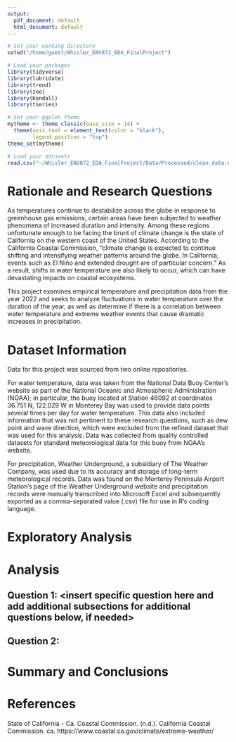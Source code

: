 ```yaml
---
output:
  pdf_document: default
  html_document: default
---
```

\newpage
\tableofcontents 
\newpage
\listoftables 
\newpage
\listoffigures 
\newpage

```r
# Set your working directory
setwd("/home/guest/Whisler_ENV872_EDA_FinalProject")

# Load your packages
library(tidyverse)
library(lubridate)
library(trend)
library(zoo)
library(Kendall)
library(tseries)

# Set your ggplot theme
mytheme <- theme_classic(base_size = 14) +
  theme(axis.text = element_text(color = "black"), 
        legend.position = "top")
theme_set(mytheme)

# Load your datasets
read.csv("~/Whisler_ENV872_EDA_FinalProject/Data/Processed/clean_data.csv")

```


# Rationale and Research Questions

As temperatures continue to destabilize across the globe in response to greenhouse gas emissions, certain areas have been 
subjected to weather phenomena of increased duration and intensity. Among these regions unfortunate enough to be facing the brunt of climate change is the state of California on the western coast of the United States. According to the California Coastal Commission, "climate change is expected to continue shifting and intensifying weather patterns around the globe. In California, events such as El Niño and extended drought are of particular concern." As a result, shifts in water temperature are also likely to occur, which can have devastating impacts on coastal ecosystems.

This project examines empirical temperature and precipitation data from the year 2022 and seeks to analyze fluctuations in water temperature over the duration of the year, as well as determine if there is a correlation between water temperature and extreme weather events that cause dramatic increases in precipitation.




\newpage

# Dataset Information

Data for this project was sourced from two online repositories. 

For water temperature, data was taken from the National Data Buoy Center's website as part of the National Oceanic and Atmospheric Administration (NOAA); in particular, the buoy located at Station 46092 at coordinates 36.751 N, 122.029 W in Monterey Bay was used to provide data points several times per day for water temperature. This data also included information that was not pertinent to these research questions, such as dew point and wave direction, which were excluded from the refined dataset that was used for this analysis. Data was collected from quality controlled datasets for standard meteorological data for this buoy from NOAA's website.

For precipitation, Weather Underground, a subsidiary of The Weather Company, was used due to its accuracy and storage of long-term meteorological records. Data was found on the Monterey Peninsula Airport Station's page of the Weather Underground website and precipitation records were manually transcribed into Microsoft Excel and subsequently exported as a comma-separated value (.csv) file for use in R's coding language.


\newpage

# Exploratory Analysis 



\newpage

# Analysis



## Question 1: <insert specific question here and add additional subsections for additional questions below, if needed>

## Question 2: 




\newpage

# Summary and Conclusions


\newpage

# References

State of California - Ca. Coastal Commission. (n.d.). California Coastal Commission. ca. https://www.coastal.ca.gov/climate/extreme-weather/ 

